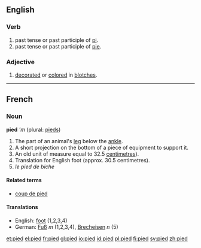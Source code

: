 ==English==
===Verb===
# past tense or past participle of [[pi]].
# past tense or past participle of [[pie]].

===Adjective===
# [[decorate]]d or [[color]]ed in [[blotch]]es.

----
==French==
=== Noun ===
'''pied''' '''m'' (plural: [[pieds]])

# The part of an animal's [[leg]] below the [[ankle]].
# A short projection on the bottom of a piece of equipment to support it.
# An old unit of measure equal to 32.5 [[centimetre]]s).
# Translation for English foot (approx. 30.5 centimetres).
# ''le pied de biche''

====Related terms====
*[[coup de pied]]

====Translations====
*English: [[foot]] (1,2,3,4)
*German: [[Fuß]] ''m'' (1,2,3,4), [[Brecheisen]] ''n'' (5)

[[et:pied]]
[[el:pied]]
[[fr:pied]]
[[gl:pied]]
[[io:pied]]
[[id:pied]]
[[pl:pied]]
[[fi:pied]]
[[sv:pied]]
[[zh:pied]]